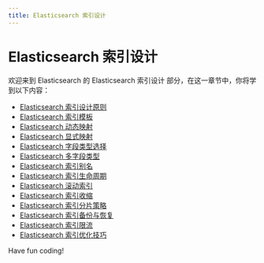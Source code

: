```yaml
---
title: Elasticsearch 索引设计
---
```


# Elasticsearch 索引设计

欢迎来到 Elasticsearch 的 Elasticsearch 索引设计 部分，在这一章节中，你将学到以下内容：

- [Elasticsearch 索引设计原则](./0-elasticsearch-index-design-principles.mdx)
- [Elasticsearch 索引模板](./1-elasticsearch-index-template.mdx)
- [Elasticsearch 动态映射](./2-elasticsearch-dynamic-mapping.mdx)
- [Elasticsearch 显式映射](./3-elasticsearch-explicit-mapping.mdx)
- [Elasticsearch 字段类型选择](./4-elasticsearch-field-type-selection.mdx)
- [Elasticsearch 多字段类型](./5-elasticsearch-multi-field-type.mdx)
- [Elasticsearch 索引别名](./6-elasticsearch-index-alias.mdx)
- [Elasticsearch 索引生命周期](./7-elasticsearch-index-lifecycle.mdx)
- [Elasticsearch 滚动索引](./8-elasticsearch-scroll-index.mdx)
- [Elasticsearch 索引收缩](./9-elasticsearch-index-shrink.mdx)
- [Elasticsearch 索引分片策略](./10-elasticsearch-index-sharding-strategy.mdx)
- [Elasticsearch 索引备份与恢复](./11-elasticsearch-index-backup-and-recovery.mdx)
- [Elasticsearch 索引限流](./12-elasticsearch-index-throttling.mdx)
- [Elasticsearch 索引优化技巧](./13-elasticsearch-index-optimization-techniques.mdx)

Have fun coding!
